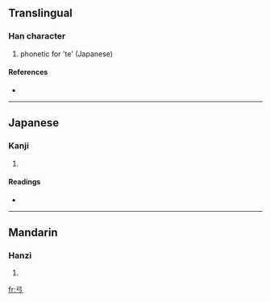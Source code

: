 ==Translingual==

===Han character===
{{Han char|rn=57|rad=弓|as=01|sn=4|four=|canj=弓一 (NM), X弓一 (XNM)}}

# phonetic for 'te' (Japanese)

====References====
* {{Han ref|kx=0356.121|dkj=09703|hdz=20988.030|uh=5F16|ud=24342}}

----

==Japanese==

===Kanji===
{{ja-kanji|grade=|rs=弓01}}

# {{defn|Japanese}}

====Readings====
* {{ja-readings|on=|kun=[[て]] (te)}}

----

==Mandarin==

===Hanzi===
{{cmn-hanzi|pin=[[hù]] ([[hu4]])|wg=hu<sup>4</sup>}}

# {{defn|Mandarin}}

[[fr:弖]]